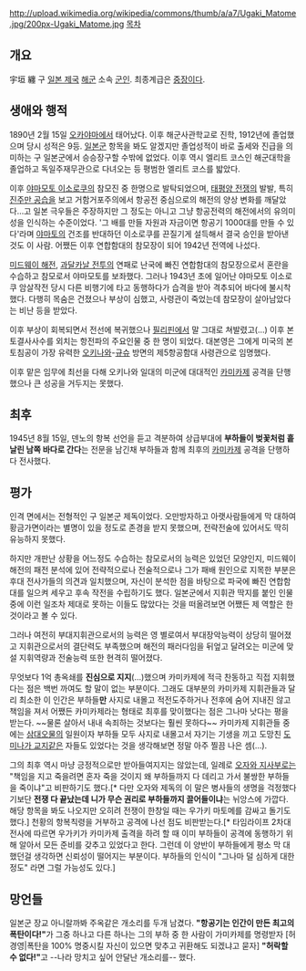 http://upload.wikimedia.org/wikipedia/commons/thumb/a/a7/Ugaki_Matome.jpg/200px-Ugaki_Matome.jpg
[[목차]]
== 개요 ==
宇垣 纏
구 [[일본 제국]] [[해군]] 소속 [[군인]]. 최종계급은 [[중장]]이다.
== 생애와 행적 ==
1890년 2월 15일 [[오카야마]]에서 태어났다. 이후 해군사관학교로 진학, 1912년에 졸업했으며 당시 성적은 9등. [[일본군]] 항목을 봐도 알겠지만 졸업성적이 바로 출세와 진급을 의미하는 구 일본군에서 승승장구할 수밖에 없었다. 이후 역시 엘리트 코스인 해군대학을 졸업하고 독일주재무관으로 다녀오는 등 평범한 엘리트 코스를 밟았다. 

이후 [[야마모토 이소로쿠]]의 참모진 중 한명으로 발탁되었으며, [[태평양 전쟁]]의 발발, 특히 [[진주만 공습]]을 보고 거함거포주의에서 항공전 중심으로의 해전의 양상 변화를 깨달았다…고 일본 극우들은 주장하지만 그 정도는 아니고 그냥 항공전력의 해전에서의 유의미성을 인식하는 수준이었다. '그 배를 만들 자원과 자금이면 항공기 1000대를 만들 수 있다'라며 [[야마토]]의 건조를 반대하던 이소로쿠를 끈질기게 설득해서 결국 승인을 받아낸 것도 이 사람. 어쨌든 이후 연합함대의 참모장이 되어 1942년 전역에 나섰다.

[[미드웨이 해전]], [[과달카날 전투]]의 연패로 난국에 빠진 연합함대의 참모장으로서 혼란을 수습하고 참모로서 야마모토를 보좌했다. 그러나 1943년 초에 일어난 야마모토 이소로쿠 암살작전 당시 다른 비행기에 타고 동행하다가 습격을 받아 격추되어 바다에 불시착했다. 다행히 목숨은 건졌으나 부상이 심했고, 사령관이 죽었는데 참모장이 살아남았다는 비난 등을 받았다.

이후 부상이 회복되면서 전선에 복귀했으나 [[필리핀]]에서 말 그대로 쳐발렸고(…) 이후 본토결사사수를 외치는 항전파의 주요인물 중 한 명이 되었다. 대본영은 그에게 미국의 본토침공이 가장 유력한 [[오키나와]]-[[규슈]] 방면의 제5항공함대 사령관으로 임명했다.

이후 맡은 임무에 최선을 다해 오키나와 일대의 미군에 대대적인 [[카미카제]] 공격을 단행했으나 큰 성공을 거두지는 못했다.
== 최후 ==
1945년 8월 15일, 덴노의 항복 선언을 듣고 격분하여 상급부대에 '''부하들이 벚꽃처럼 흩날린 남쪽 바다로 간다'''는 전문을 남긴채 부하들과 함께 최후의 [[카미카제]] 공격을 단행하다 전사했다.
== 평가 ==
인격 면에서는 전형적인 구 일본군 제독이었다. 오만방자하고 아랫사람들에게 막 대하여 황금가면이라는 별명이 있을 정도로 존경을 받지 못했으며, 전략전술에 있어서도 딱히 유능하지 못했다. 

하지만 개판난 상황을 어느정도 수습하는 참모로서의 능력은 있었던 모양인지, 미드웨이 해전의 패전 분석에 있어 전략적으로나 전술적으로나 그가 패배 원인으로 지목한 부분은 후대 전사가들의 의견과 일치했으며, 자신이 분석한 점을 바탕으로 파국에 빠진 연합함대를 일으켜 세우고 후속 작전을 수립하기도 했다. 일본군에서 지휘관 딱지를 붙인 인물 중에 이런 일조차 제대로 못하는 이들도 많았다는 것을 떠올려보면 어쨌든 제 역할은 한 것이라고 볼 수 있다.

그러나 여전히 부대지휘관으로서의 능력은 영 별로여서 부대장악능력이 상당히 떨어졌고 지휘관으로서의 결단력도 부족했으며 해전의 패러다임을 뒤엎고 달려오는 미군에 맞설 지휘역량과 전술능력 또한 현격히 떨어졌다. 

무엇보다 1억 총옥쇄를 '''진심으로 지지'''(…)했으며 카미카제에 적극 찬동하고 직접 지휘했다는 점은 백번 까여도 할 말이 없는 부분이다. 그래도 대부분의 카미카제 지휘관들과 달리 최소한 이 인간은 부하들'''만''' 사지로 내몰고 적전도주하거나 전후에 숨어 지내진 않고 책임을 져서 어쨌든 카미카제라는 형태로 최후를 맞이했다는 점은 그나마 낫다는 평을 받는다. ~~물론 살아서 내내 속죄하는 것보다는 훨씬 못하다~~ 카미카제 지휘관들 중에는 [[삼대오물]]의 일원이자 부하들 모두 사지로 내몰고서 자기는 기생을 끼고 도망친 [[도미나가 교지]]같은 자들도 있었다는 것을 생각해보면 정말 아주 찔끔 나은 셈(...).

그의 최후 역시 마냥 긍정적으로만 받아들여지지는 않았는데, 일례로 [[오자와 지사부로]]는 "책임을 지고 죽을려면 혼자 죽을 것이지 왜 부하들까지 다 데리고 가서 불쌍한 부하들을 죽이냐"고 비판하기도 했다.[* 다만 오자와 제독의 이 말은 병사들의 생명을 걱정했다기보단 '''전쟁 다 끝났는데 니가 무슨 권리로 부하들까지 끌어들이냐'''는 뉘앙스에 가깝다. 해당 항목을 봐도 나오지만 오히려 전쟁이 한창일 때는 우가키 마토메를 감싸고 돌기도 했다.] 천황의 항복칙령을 거부하고 공격에 나선 점도 비판받는다.[* 타임라이프 2차대전사에 따르면 우가키가 카미카제 출격을 하려 할 때 이미 부하들이 공격에 동행하기 위해 알아서 모든 준비를 갖추고 있었다고 한다. 그런데 이 양반이 부하들에게 평소 막 대했던걸 생각하면 신뢰성이 떨어지는 부분이다. 부하들의 인식이 "그나마 덜 심하게 대한 정도" 라면 그럴 가능성도 있다.] 
== 망언들 ==
일본군 장교 아니랄까봐 주옥같은 개소리를 두개 남겼다. '''"항공기는 인간이 만든 최고의 폭탄이다!"'''가 그중 하나고 다른 하나는 그의 부하 중 한 사람이 가미카제를 명령받자 [허경영|폭탄을 100% 명중시킬 자신이 있으면 맞추고 귀환해도 되겠냐고 묻자] '''"허락할 수 없다!"'''고 --나라 망치고 싶어 안달난 개소리를-- 했다.

